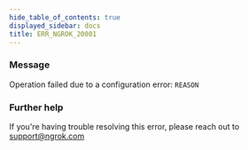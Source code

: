 ```yaml
---
hide_table_of_contents: true
displayed_sidebar: docs
title: ERR_NGROK_20001
---
```


### Message

Operation failed due to a configuration error: `REASON`

### Further help

If you're having trouble resolving this error, please reach out to [support@ngrok.com](mailto:support@ngrok.com?subject=Help%20with%20ERR_NGROK_20001)
